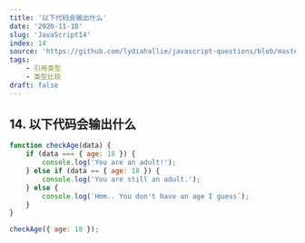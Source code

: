 ```yaml
---
title: '以下代码会输出什么'
date: '2020-11-18'
slug: 'JavaScript14'
index: 14
source: 'https://github.com/lydiahallie/javascript-questions/blob/master/zh-CN/README-zh_CN.md#18-%E8%BE%93%E5%87%BA%E6%98%AF%E4%BB%80%E4%B9%88'
tags:
    - 引用类型
    - 类型比较
draft: false
---
```


## 14. 以下代码会输出什么

```js
function checkAge(data) {
	if (data === { age: 18 }) {
		console.log('You are an adult!');
	} else if (data == { age: 18 }) {
		console.log('You are still an adult.');
	} else {
		console.log(`Hmm.. You don't have an age I guess`);
	}
}

checkAge({ age: 18 });
```
